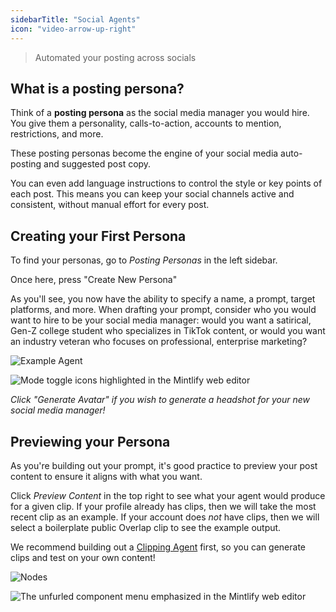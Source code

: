 ```yaml
---
sidebarTitle: "Social Agents"
icon: "video-arrow-up-right"
---
```


> Automated your posting across socials

## What is a posting persona?

Think of a **posting persona** as the social media manager you would hire. You give them a personality, calls-to-action, accounts to mention, restrictions, and more.

These posting personas become the engine of your social media auto-posting and suggested post copy.

You can even add language instructions to control the style or key points of each post. This means you can keep your social channels active and consistent, without manual effort for every post.

## Creating your First Persona

To find your personas, go to _Posting Personas_ in the left sidebar.

Once here, press "Create New Persona"

As you'll see, you now have the ability to specify a name, a prompt, target platforms, and more. When drafting your prompt, consider who you would want to hire to be your social media manager: would you want a satirical, Gen-Z college student who specializes in TikTok content, or would you want an industry veteran who focuses on professional, enterprise marketing?

<Frame>
  <img
    src="/agentCreate.png"
    alt="Example Agent"
    className="block dark:hidden mx-auto"
    title="Example Agent"
    style={{ width:"99%" }}
  />

  <img
    src="https://mintlify.s3.us-west-1.amazonaws.com/mintlify/images/editor/mode-toggle-dark.png"
    alt="Mode toggle icons highlighted in the Mintlify web editor"
    className="hidden dark:block"
  />
</Frame>

_Click "Generate Avatar" if you wish to generate a headshot for your new social media manager\!_

## Previewing your Persona

As you're building out your prompt, it's good practice to preview your post content to ensure it aligns with what you want.

Click _Preview Content_ in the top right to see what your agent would produce for a given clip. If your profile already has clips, then we will take the most recent clip as an example. If your account does _not_ have clips, then we will select a boilerplate public Overlap clip to see the example output.

We recommend building out a [Clipping Agent](/essentials/workflows) first, so you can generate clips and test on your own content\!

<Frame>
  <img
    src="/agentPreview.png"
    alt="Nodes"
    className="block dark:hidden mx-auto"
    title="Nodes"
    style={{ width:"98%" }}
  />

  <img
    src="https://mintlify.s3.us-west-1.amazonaws.com/mintlify/images/editor/component-menu-dark.png"
    alt="The unfurled component menu emphasized in the Mintlify web editor"
    className="hidden dark:block"
  />
</Frame>

## 